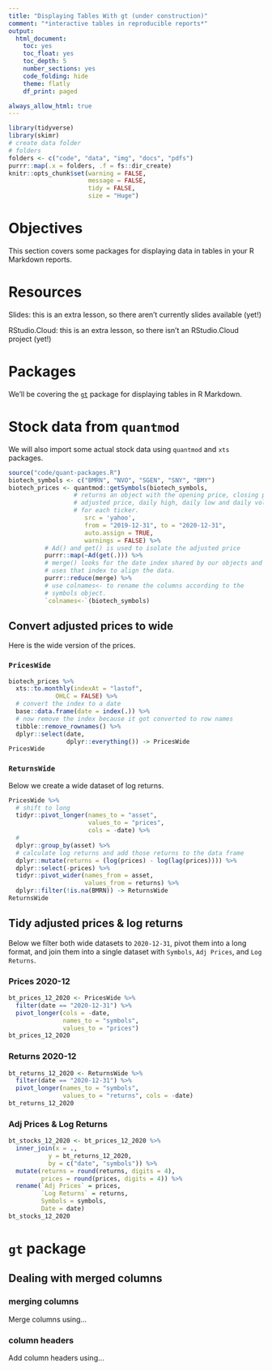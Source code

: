 ```yaml
---
title: "Displaying Tables With gt (under construction)"
comment: "*interactive tables in reproducible reports*"
output:
  html_document:
    toc: yes
    toc_float: yes
    toc_depth: 5
    number_sections: yes
    code_folding: hide
    theme: flatly
    df_print: paged

always_allow_html: true
---
```


```r
library(tidyverse)
library(skimr)
# create data folder
# folders
folders <- c("code", "data", "img", "docs", "pdfs")
purrr::map(.x = folders, .f = fs::dir_create)
knitr::opts_chunk$set(warning = FALSE,
                      message = FALSE,
                      tidy = FALSE,
                      size = "Huge")
```

# Objectives

This section covers some packages for displaying data in tables in your R Markdown reports.

# Resources

Slides: this is an extra lesson, so there aren't currently slides available (yet!)

RStudio.Cloud: this is an extra lesson, so there isn't an RStudio.Cloud project (yet!)

# Packages

We'll be covering the [`gt`](https://gt.rstudio.com/) package for displaying tables in R Markdown.

# Stock data from `quantmod` 

We will also import some actual stock data using `quantmod` and `xts` packages.

```r
source("code/quant-packages.R")
biotech_symbols <- c("BMRN", "NVO", "SGEN", "SNY", "BMY")
biotech_prices <- quantmod::getSymbols(biotech_symbols, 
                  # returns an object with the opening price, closing price, 
                  # adjusted price, daily high, daily low and daily volume
                  # for each ticker.
                     src = 'yahoo', 
                     from = "2019-12-31", to = "2020-12-31", 
                     auto.assign = TRUE, 
                     warnings = FALSE) %>% 
          # Ad() and get() is used to isolate the adjusted price
          purrr::map(~Ad(get(.))) %>% 
          # merge() looks for the date index shared by our objects and 
          # uses that index to align the data.
          purrr::reduce(merge) %>% 
          # use colnames<- to rename the columns according to the 
          # symbols object.
          `colnames<-`(biotech_symbols)
```

## Convert adjusted prices to wide {.tabset}

Here is the wide version of the prices.

### `PricesWide`

```r
biotech_prices %>%
  xts::to.monthly(indexAt = "lastof", 
             OHLC = FALSE) %>%
  # convert the index to a date
  base::data.frame(date = index(.)) %>%
  # now remove the index because it got converted to row names 
  tibble::remove_rownames() %>% 
  dplyr::select(date, 
                dplyr::everything()) -> PricesWide
PricesWide
```

### `ReturnsWide`

Below we create a wide dataset of log returns. 

```r
PricesWide %>%
  # shift to long 
  tidyr::pivot_longer(names_to = "asset", 
                      values_to = "prices", 
                      cols = -date) %>% 
  # 
  dplyr::group_by(asset) %>% 
  # calculate log returns and add those returns to the data frame
  dplyr::mutate(returns = (log(prices) - log(lag(prices)))) %>% 
  dplyr::select(-prices) %>% 
  tidyr::pivot_wider(names_from = asset, 
                     values_from = returns) %>% 
  dplyr::filter(!is.na(BMRN)) -> ReturnsWide
ReturnsWide
```

## Tidy adjusted prices & log returns {.tabset}

Below we filter both wide datasets to `2020-12-31`, pivot them into a long format, and join them into a single dataset with `Symbols`, `Adj Prices`, and `Log Returns`.

### Prices 2020-12

```r
bt_prices_12_2020 <- PricesWide %>% 
  filter(date == "2020-12-31") %>% 
  pivot_longer(cols = -date, 
               names_to = "symbols", 
               values_to = "prices")
bt_prices_12_2020
```

### Returns 2020-12

```r
bt_returns_12_2020 <- ReturnsWide %>% 
  filter(date == "2020-12-31") %>% 
  pivot_longer(names_to = "symbols", 
               values_to = "returns", cols = -date)
bt_returns_12_2020
```

### Adj Prices & Log Returns

```r
bt_stocks_12_2020 <- bt_prices_12_2020 %>% 
  inner_join(x = ., 
           y = bt_returns_12_2020, 
           by = c("date", "symbols")) %>% 
  mutate(returns = round(returns, digits = 4),
         prices = round(prices, digits = 4)) %>% 
  rename(`Adj Prices` = prices,
         `Log Returns` = returns, 
         Symbols = symbols,
         Date = date)
bt_stocks_12_2020
```

# `gt` package

## Dealing with merged columns {.tabset}

### merging columns 

Merge columns using...

### column headers 

Add column headers using...
